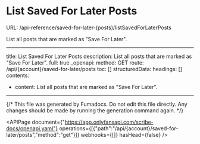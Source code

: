 # List Saved For Later Posts
URL: /api-reference/saved-for-later-(posts)/listSavedForLaterPosts

List all posts that are marked as "Save For Later".

***

title: List Saved For Later Posts
description: List all posts that are marked as "Save For Later".
full: true
_openapi:
method: GET
route: /api/{account}/saved-for-later/posts
toc: []
structuredData:
headings: []
contents:

* content: List all posts that are marked as "Save For Later".

***

{/* This file was generated by Fumadocs. Do not edit this file directly. Any changes should be made by running the generation command again. */}

<APIPage document={"https://app.onlyfansapi.com/scribe-docs/openapi.yaml"} operations={[{"path":"/api/{account}/saved-for-later/posts","method":"get"}]} webhooks={[]} hasHead={false} />

